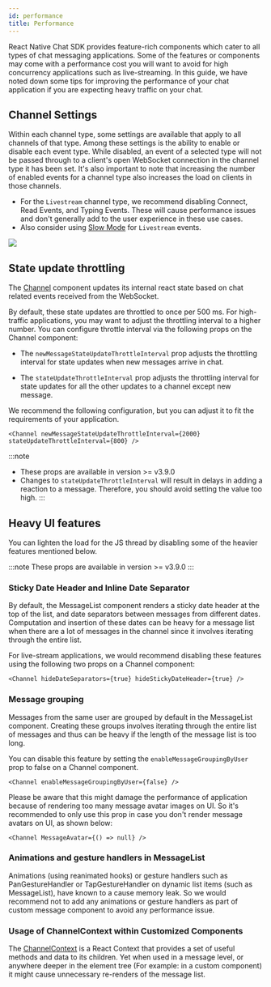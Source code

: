 ```yaml
---
id: performance
title: Performance
---
```



React Native Chat SDK provides feature-rich components which cater to all types of chat messaging applications.
Some of the features or components may come with a performance cost you will want to avoid for high
concurrency applications such as live-streaming. In this guide, we have noted down some tips for improving the performance of your
chat application if you are expecting heavy traffic on your chat.

## Channel Settings

Within each channel type, some settings are available that apply to all channels of that type.
Among these settings is the ability to enable or disable each event type.
While disabled, an event of a selected type will not be passed through to a client's open WebSocket connection in the channel type it has been set.
It's also important to note that increasing the number of enabled events for a channel type also increases the load on clients in those channels.

- For the `Livestream` channel type, we recommend disabling Connect, Read Events, and Typing Events. These will cause performance issues and don't generally add to the user experience in these use cases.
- Also consider using [Slow Mode](https://getstream.io/chat/docs/slow_mode/?language=js#channel-slow-mode) for `Livestream` events.

<img src={channelSettings} />

## State update throttling

The [Channel](../../core-components/channel) component updates its internal react state based on chat related events received from the WebSocket.

By default, these state updates are throttled to once per 500 ms. For high-traffic applications, you may want to adjust the throttling interval to a higher number. You can configure throttle interval via the following props on the Channel component:

- The `newMessageStateUpdateThrottleInterval` prop adjusts the throttling interval for state updates when new messages arrive in chat.

- The `stateUpdateThrottleInterval` prop adjusts the throttling interval for state updates for all the other updates to a channel except new message.

We recommend the following configuration, but you can adjust it to fit the requirements of your application.

```tsx
<Channel newMessageStateUpdateThrottleInterval={2000} stateUpdateThrottleInterval={800} />
```

:::note

- These props are available in version >= v3.9.0
- Changes to `stateUpdateThrottleInterval` will result in delays in adding a reaction to a message. Therefore, you should avoid setting the value too high.
  :::

## Heavy UI features

You can lighten the load for the JS thread by disabling some of the heavier features mentioned below.

:::note
These props are available in version >= v3.9.0
:::

### Sticky Date Header and Inline Date Separator

By default, the MessageList component renders a sticky date header at the top of the list, and date separators between messages from different dates.
Computation and insertion of these dates can be heavy for a message list when there are a lot of messages in the channel since it involves iterating through the entire list.

For live-stream applications, we would recommend disabling these features using the following two props on a Channel component:

```tsx
<Channel hideDateSeparators={true} hideStickyDateHeader={true} />
```

### Message grouping

Messages from the same user are grouped by default in the MessageList component. Creating these groups involves iterating through the entire list of messages and thus can be heavy if the length of the message list is too long.

You can disable this feature by setting the `enableMessageGroupingByUser` prop to false on a Channel component.

```tsx
<Channel enableMessageGroupingByUser={false} />
```

Please be aware that this might damage the performance of application because of rendering too many message avatar images on UI.
So it's recommended to only use this prop in case you don't render message avatars on UI, as shown below:

```tsx
<Channel MessageAvatar={() => null} />
```

### Animations and gesture handlers in MessageList

Animations (using reanimated hooks) or gesture handlers such as PanGestureHandler or TapGestureHandler on dynamic list items (such as MessageList),
have known to a cause memory leak. So we would recommend not to add any animations or gesture handlers as part of custom
message component to avoid any performance issue.

### Usage of ChannelContext within Customized Components

The [ChannelContext](../../contexts/channel-context) is a React Context that provides a set of useful methods and data to its children.
Yet when used in a message level, or anywhere deeper in the element tree (For example: in a custom component) it might cause unnecessary re-renders of the message list.
